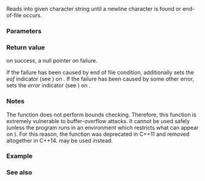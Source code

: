{{cpp/title | gets}}
{{cpp/io/c/navbar}}
{{ddcl | header=cstdio | deprecated=c++11 | removed=c++14 |
char* gets( char* str );
}}

Reads {{lc|stdin}} into given character string until a newline character is found or end-of-file occurs.

===Parameters===
{{par begin}}
{{par | str | character string to be written}}
{{par end}}

===Return value===
{{tt|str}} on success, a null pointer on failure.

If the failure has been caused by end of file condition, additionally sets the ''eof'' indicator (see {{lc|std::feof()}}) on {{lc|stdin}}. If the failure has been caused by some other error, sets the ''error'' indicator (see {{lc|std::ferror()}}) on {{lc|stdin}}.

===Notes===
The {{tt|std::gets()}} function does not perform bounds checking. Therefore, this function is extremely vulnerable to buffer-overflow attacks. It cannot be used safely (unless the program runs in an environment which restricts what can appear on {{tt|stdin}}). For this reason, the function was deprecated in C++11 and removed altogether in C++14. {{lc|std::fgets()}} may be used instead.

===Example===
{{example|code=
#include &lt;array&gt;
#include &lt;cstdio&gt;
#include &lt;cstring&gt;

int main()
{
    std::puts("Never use std::gets(). Use std::fgets() instead!");

    std::array&lt;char, 16&gt; buf;

    std::printf("Enter a string:\n&gt;");

    if (std::fgets(buf.data(), buf.size(), stdin))
    {
        const auto len = std::strlen(buf.data());
        std::printf(
            "The input string:\n[%s] is %s and has the length %li characters.\n",
            buf.data(), len + 1 &lt; buf.size() ? "not truncated" : "truncated", len
        );
    }
    else if (std::feof(stdin))
    {
        std::puts("Error: the end of stdin stream has been reached.");
    }
    else if (std::ferror(stdin))
    {
        std::puts("I/O error when reading from stdin.");
    }
    else
    {
        std::puts("Unknown stdin error.");
    }
}
|p=true
|output=
Never use std::gets(). Use std::fgets() instead!
Enter a string:
&gt;Living on Earth is expensive, but it does include a free trip around the Sun.
The input string:
[Living on Earth] is truncated and has the length 15 characters.
}}

===See also===
{{dsc begin}}
{{dsc inc | cpp/io/c/dsc fscanf}}
{{dsc inc | cpp/io/c/dsc fgets}}
{{dsc inc | cpp/io/c/dsc fputs}}
{{dsc see c | c/io/gets}}
{{dsc end}}

{{langlinks|de|es|fr|it|ja|pt|ru|zh}}